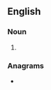 ==English==

===Noun===
{{head|en|noun plural form}}

# {{plural of|phonogram|lang=en}}

===Anagrams===
* {{anagrams|en|a=aghmnooprs|monographs|nomographs}}